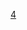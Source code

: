 {{Routemap
| inline     = {{{inline|<includeonly>yes</includeonly>}}}
| title      = 郑州地铁4号线
| title-bg   = #{{郑州轨道交通颜色|4}}
| title-color = white
| text-width = 0,80,170
| collapsible = no
| map =
uKDSTa~~ ~~[[关陈车辆段]]
utSTRa~~ ~~
hCONTgq\hSTRq\umtKRZh\hSTRq\hCONTfq~~ ~~ ~~ ~~[[郑焦城际铁路]]  
CONTgq\STRq\umtKRZ\STRq\CONTfq~~ ~~ ~~ ~~[[京广铁路]] 
utBHF~~ ~~{{stl|ZZM|老鸦陈}}
utCONTgq\utSTRq\utSTR!~utKINTxeq\uextSTRq\uextCONTfq~~ ~~{{stl|ZZM|省体育中心}}~~{{郑州地铁路线标志|3}} ~~{{郑州地铁路线标志|3}} {{rmr|Licon=L|{{stl|ZZM|营岗}}}} 
utBHF~~ ~~{{stl|ZZM|北二十里铺}}
utBHF~~ ~~{{stl|ZZM|丰庆路}}
uextSTR+l\uetKRZto\uextCONTfq~~ ~~ ~~ ~~{{郑州地铁路线标志|7|在建}} {{rmr|东赵|Ricon=R}} 
uextXBHF-L\utXBHF-R\~~ ~~{{stl|ZZM|张家村}}~~{{郑州地铁路线标志|7|在建}}
uextCONTf\utSTR\~~ ~~ ~~ ~~{{郑州地铁路线标志|7|在建}} {{rmr|侯寨|Ricon=d}} 
utBHF~~ ~~{{stl|ZZM|陈寨东}}
utCONTgq\utSTRq\utTINTt\utSTRq\utCONTfq~~ ~~{{stl|ZZM|沙门}} ~~{{郑州地铁路线标志|2}}
utSTR~~ ~~ ~~ ~~{{郑州地铁路线标志|2}} {{rmr|Licon=L|{{站|南四环}}、{{站|新郑机场}}|{{站|贾河}}|Ricon=R}}
utBHF~~ ~~{{stl|ZZM|杨君刘}}
utBHF~~ ~~{{stl|ZZM|森林公园北}}
utBHF~~ ~~{{stl|ZZM|清华附中}}
utBHF~~ ~~{{stl|ZZM|龙湖中环北}}
utBHF~~ ~~{{stl|ZZM|龙湖北}}
utBHF~~ ~~{{stl|ZZM|金融岛北}}
utBHF~~ ~~{{stl|ZZM|金融岛南}}
utBHF~~ ~~{{stl|ZZM|龙湖南}}
uextCONTgq\uextSTRq\utTINTxt\uextSTRq\uextCONTfq~~ ~~{{stl|ZZM|龙湖中环南}} ~~{{郑州地铁路线标志|8|在建}}
utSTR~~ ~~ ~~ ~~{{郑州地铁路线标志|8|在建}} {{rmr|Licon=L|天健湖|绿博园|Ricon=R}}
utBHF~~ ~~{{stl|ZZM|农业东路}}
\utCONTgq\utSTRq\utKRZtu!~HUBc2\utBHFq!~HUB3\utCONTfq\~~ ~~ ~~ ~~{{郑州地铁路线标志|5}} {{rmr|Licon=L|外环|内环|Ricon=R}}
\utBHF!~HUB1\HUBc4~~ ~~{{stl|ZZM|中央商务区}}~~{{郑州地铁路线标志|5}}
utCONTgq\utSTRq\utTINTt\utSTRq\utCONTfq~~ ~~{{stl|ZZM|会展中心}} ~~{{郑州地铁路线标志|1}}
utSTR~~ ~~ ~~ ~~{{郑州地铁路线标志|1}} {{rmr|Licon=L|{{stl|ZZM|河南工业大学}}|{{stl|ZZM|河南大学新区}}|Ricon=R}}
utBHF~~ ~~{{stl|ZZM|商鼎路}}
HUBc2\utBHF!~HUB3\~~ ~~{{stl|ZZM|东十里铺}}~~{{郑州地铁路线标志|3}}
\utCONTgq\utBHFq!~HUB1\utKRZto!~HUBc4\utSTRq\utCONTfq\~~ ~~ ~~ ~~{{郑州地铁路线标志|3}} {{rmr|Licon=L|省体育中心|营岗|Ricon=R}}
utBHF~~ ~~{{stl|ZZM|货站街}}
utCONTgq\utSTRq\utTINTt\utSTRq\utCONTfq~~ ~~{{stl|ZZM|七里河}}~~{{郑州地铁路线标志|5}}~~{{郑州地铁路线标志|5}} {{rmr|Licon=L|内环|外环|Ricon=R}}
utBHF~~ ~~{{stl|ZZM|果树所}}
utBHF~~ ~~{{stl|ZZM|金岱}}
utBHF~~ ~~{{stl|ZZM|姚庄}}
utBHF~~ ~~{{stl|ZZM|郎庄}}
utSTRe~~ ~~
uKDSTe~~ ~~[[河西停车场]]
}}<noinclude>

{{Rdt intro|[[郑州地铁4号线]]}}

[[Category:郑州地铁RDT|4]]
</noinclude>